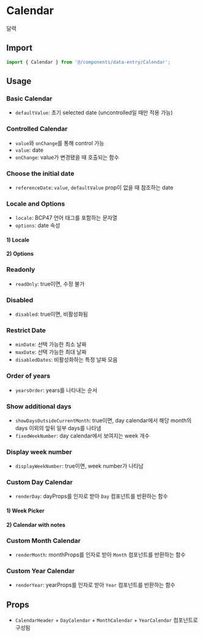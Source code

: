 
<Meta of={CalendarStories} />

# Calendar

달력

## Import

```js
import { Calendar } from '@/components/data-entry/Calendar';
```

## Usage

### Basic Calendar

- `defaultValue`: 초기 selected date (uncontrolled일 때만 적용 가능)

<Canvas of={CalendarStories.BasicCalendar} />

### Controlled Calendar

- `value`와 `onChange`를 통해 control 가능
- `value`: date
- `onChange`: value가 변경됐을 때 호출되는 함수

<Canvas of={CalendarStories.ControlledCalendar} />

### Choose the initial date

- `referenceDate`: `value`, `defaultValue` prop이 없을 때 참조하는 date

<Canvas of={CalendarStories.ChooseTheInitialDate} />

### Locale and Options

- `locale`: BCP47 언어 태그를 포함하는 문자열
- `options`: date 속성

#### 1) Locale

<Canvas of={CalendarStories.Locale} />

#### 2) Options

<Canvas of={CalendarStories.Options} />

### Readonly

- `readOnly`: true이면, 수정 불가

<Canvas of={CalendarStories.Readonly} />

### Disabled

- `disabled`: true이면, 비활성화됨

<Canvas of={CalendarStories.Disabled} />

### Restrict Date

- `minDate`: 선택 가능한 최소 날짜
- `maxDate`: 선택 가능한 최대 날짜
- `disabledDates`: 비활성화하는 특정 날짜 모음

<Canvas of={CalendarStories.RestrictDate} />

### Order of years

- `yearsOrder`: years를 나타내는 순서

<Canvas of={CalendarStories.OrderOfYears} />

### Show additional days

- `showDaysOutsideCurrentMonth`: true이면, day calendar에서 해당 month의 days 이외의 앞뒤 일부 days를 나타냄
- `fixedWeekNumber`: day calendar에서 보여지는 week 개수

<Canvas of={CalendarStories.ShowAdditionalDays} />

### Display week number

- `displayWeekNumber`: true이면, week number가 나타남

<Canvas of={CalendarStories.DisplayWeekNumber} />

### Custom Day Calendar

- `renderDay`: dayProps를 인자로 받아 `Day` 컴포넌트를 반환하는 함수

#### 1) Week Picker

<Canvas of={CalendarStories.WeekPicker} />

#### 2) Calendar with notes

<Canvas of={CalendarStories.CalendarWithNotes} />

### Custom Month Calendar

- `renderMonth`: monthProps를 인자로 받아 `Month` 컴포넌트를 반환하는 함수

<Canvas of={CalendarStories.CustomMonthCalendar} />

### Custom Year Calendar

- `renderYear`: yearProps를 인자로 받아 `Year` 컴포넌트를 반환하는 함수

<Canvas of={CalendarStories.CustomYearCalendar} />

## Props

- `CalendarHeader` + `DayCalendar` + `MonthCalendar` + `YearCalendar` 컴포넌트로 구성됨

<ArgTypes of={CalendarStories} sort="alpha" />
